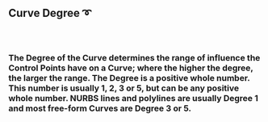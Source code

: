 ## Curve Degree ➰

### <br/>

### The **Degree** of the Curve determines the range of influence the Control Points have on a Curve; where the higher the degree, the larger the range. The Degree is a positive whole number. This number is usually 1, 2, 3 or 5, but can be any positive whole number. NURBS lines and polylines are usually Degree 1 and most free-form Curves are Degree 3 or 5.
